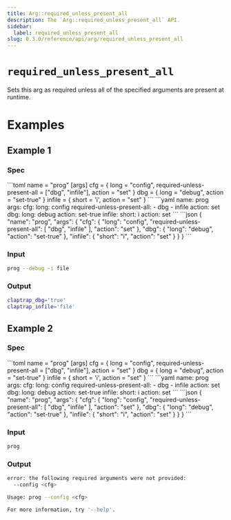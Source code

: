 ```yaml
---
title: Arg::required_unless_present_all
description: The `Arg::required_unless_present_all` API.
sidebar:
  label: required_unless_present_all
slug: 0.3.0/reference/api/arg/required_unless_present_all
---
```



# `required_unless_present_all` <LinkButton href="https://docs.rs/clap/latest/clap/struct.Arg.html#method.required_unless_present_all" icon="open-book" variant="minimal" />

<Badge text="since 0.1.0" size="small" />

Sets this arg as required unless all of the specified arguments are present at runtime.

# Examples

## Example 1

### Spec

<Tabs syncKey="format">
  <TabItem label="TOML">
    ```toml
    name = "prog"
    [args]
    cfg = { long = "config", required-unless-present-all = ["dbg", "infile"], action = "set" }
    dbg = { long = "debug", action = "set-true" }
    infile = { short = 'i', action = "set" }
    ```
  </TabItem>

  <TabItem label="YAML">
    ```yaml
    name: prog
    args:
      cfg:
        long: config
        required-unless-present-all:
        - dbg
        - infile
        action: set
      dbg:
        long: debug
        action: set-true
      infile:
        short: i
        action: set
    ```
  </TabItem>

  <TabItem label="JSON">
    ```json
    {
      "name": "prog",
      "args": {
        "cfg": {
          "long": "config",
          "required-unless-present-all": [
            "dbg",
            "infile"
          ],
          "action": "set"
        },
        "dbg": {
          "long": "debug",
          "action": "set-true"
        },
        "infile": {
          "short": "i",
          "action": "set"
        }
      }
    }
    ```
  </TabItem>
</Tabs>

### Input

```bash
prog --debug -i file
```

### Output

```bash
claptrap_dbg='true'
claptrap_infile='file'
```

## Example 2

### Spec

<Tabs syncKey="format">
  <TabItem label="TOML">
    ```toml
    name = "prog"
    [args]
    cfg = { long = "config", required-unless-present-all = ["dbg", "infile"], action = "set" }
    dbg = { long = "debug", action = "set-true" }
    infile = { short = 'i', action = "set" }
    ```
  </TabItem>

  <TabItem label="YAML">
    ```yaml
    name: prog
    args:
      cfg:
        long: config
        required-unless-present-all:
        - dbg
        - infile
        action: set
      dbg:
        long: debug
        action: set-true
      infile:
        short: i
        action: set
    ```
  </TabItem>

  <TabItem label="JSON">
    ```json
    {
      "name": "prog",
      "args": {
        "cfg": {
          "long": "config",
          "required-unless-present-all": [
            "dbg",
            "infile"
          ],
          "action": "set"
        },
        "dbg": {
          "long": "debug",
          "action": "set-true"
        },
        "infile": {
          "short": "i",
          "action": "set"
        }
      }
    }
    ```
  </TabItem>
</Tabs>

### Input

```bash
prog
```

### Output

```bash
error: the following required arguments were not provided:
  --config <cfg>

Usage: prog --config <cfg>

For more information, try '--help'.
```
